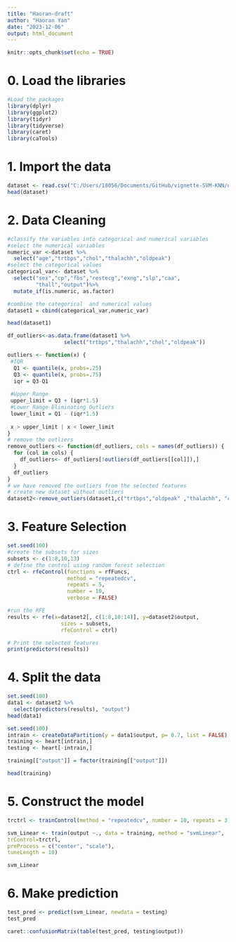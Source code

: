 ```yaml
---
title: "Haoran-draft"
author: "Haoran Yan"
date: "2023-12-06"
output: html_document
---
```


```r
knitr::opts_chunk$set(echo = TRUE)
```


# 0. Load the libraries

```r
#Load the packages
library(dplyr)  
library(ggplot2)
library(tidyr)
library(tidyverse)
library(caret)
library(caTools)
```

# 1. Import the data

```r
dataset <- read.csv("C:/Users/18056/Documents/GitHub/vignette-SVM-KNN/data/heart.csv")
head(dataset)
```

# 2. Data Cleaning


```r
#classify the variables into categorical and numerical variables 
#select the numerical variables
numeric_var <-dataset %>% 
  select("age","trtbps","chol","thalachh","oldpeak")
#select the categorical values 
categorical_var<- dataset %>%
  select("sex","cp","fbs","restecg","exng","slp","caa",
         "thall","output")%>%
  mutate_if(is.numeric, as.factor)

#combine the categorical  and numerical values
dataset1 = cbind(categorical_var,numeric_var)
```

```r
head(dataset1)
```

```r
df_outliers<-as.data.frame(dataset1 %>%
                  select("trtbps","thalachh","chol","oldpeak"))
```


```r
outliers <- function(x) { 
 #IQR
  Q1 <- quantile(x, probs=.25) 
  Q3 <- quantile(x, probs=.75) 
  iqr = Q3-Q1 
 
 #Upper Range
 upper_limit = Q3 + (iqr*1.5) 
 #Lower Range Eliminating Outliers 
 lower_limit = Q1 - (iqr*1.5) 
 
 x > upper_limit | x < lower_limit 
} 
# remove the outliers
remove_outliers <- function(df_outliers, cols = names(df_outliers)) { 
  for (col in cols) { 
    df_outliers<- df_outliers[!outliers(df_outliers[[col]]),] 
  } 
  df_outliers 
}
# we have removed the outliers from the selected features 
# create new dataset without outliers
dataset2<-remove_outliers(dataset1,c("trtbps","oldpeak" ,"thalachh", "chol"))
```



# 3. Feature Selection

```r
set.seed(100)
#create the subsets for sizes
subsets <- c(1:8,10,13)
# define the control using random forest selection 
ctrl <- rfeControl(functions = rfFuncs,
                   method = "repeatedcv",
                   repeats = 5,
                   number = 10,
                   verbose = FALSE)

#run the RFE
results <- rfe(x=dataset2[, c(1:8,10:14)], y=dataset2$output,
                 sizes = subsets,
                 rfeControl = ctrl)

# Print the selected features
print(predictors(results))
```

# 4. Split the data

```r
set.seed(100)
data1 <- dataset2 %>%
  select(predictors(results), "output")
head(data1)
```

```r
set.seed(100)
intrain <- createDataPartition(y = data1$output, p= 0.7, list = FALSE)
training <- heart[intrain,]
testing <- heart[-intrain,]

training[["output"]] = factor(training[["output"]])

head(training)
```

# 5. Construct the model

```r
trctrl <- trainControl(method = "repeatedcv", number = 10, repeats = 3)

svm_Linear <- train(output ~., data = training, method = "svmLinear",
trControl=trctrl,
preProcess = c("center", "scale"),
tuneLength = 10)

svm_Linear
```
# 6. Make prediction

```r
test_pred <- predict(svm_Linear, newdata = testing)
test_pred
```

```r
caret::confusionMatrix(table(test_pred, testing$output))
```


